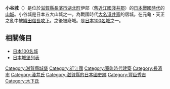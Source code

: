 {{日本城郭概要表|
hiragana=おだにじょう|
romaji=Odani-jō|
img =Image:Odanij10.jpg|
img_capt = 千畳敷曲輪|
img_width =220px|
name = 小谷城|
pref = 滋賀縣|
ar_called = 小谷城|
struct = 梯郭式山城|
tower_struct = 推測為2層|
builders = [[淺井亮政|淺井亮政]]|
build_y = [[永正|永正]]13年（1516年）|
revamp = [[淺井氏|淺井家]]|
rulers = [[淺井長政|淺井長政]]、[[豐臣秀吉|羽柴秀吉]]|
reject_y = 天正3年（1575年）|
remains = 曲輪、空堀、土壘(最高三米)
|cultural asset = 國家[[史跡|史跡]]
|rebuilding things = 無
|location = {{Coord|35|27|33.693|N|136|16|37.46|E|scale:80000}}|
}}

'''小谷城'''（{{lang|ja|おだにじょう}}）是位於[[滋賀縣|滋賀縣]][[長濱市|長濱市]][[湖北町|湖北町]]伊部（舊[[近江國|近江國]][[淺井郡|淺井郡]]）的[[日本戰國時代|日本戰國時代]]的[[山城|山城]]。小谷城是日本五大山城之一。為戰國時代[[大名_(稱謂)|大名]][[淺井氏|淺井家]]的居城。在元龜・天正之亂中被[[織田信長|織田信長]][[小谷城之戰|攻下]]。之後被廢城。是[[日本100名城|日本100名城]]之一。

== 相關條目 ==
*[[日本100名城|日本100名城]]
*[[日本城堡列表|日本城堡列表]]


{{日本100名城}}

[[Category:滋賀縣城堡|Category:滋賀縣城堡]]
[[Category:近江國|Category:近江國]]
[[Category:室町時代建築|Category:室町時代建築]]
[[Category:長濱市|Category:長濱市]]
[[Category:淺井氏|Category:淺井氏]]
[[Category:滋賀縣的日本國史跡|Category:滋賀縣的日本國史跡]]
[[Category:豐臣秀吉|Category:豐臣秀吉]]
[[Category:木下氏|Category:木下氏]]